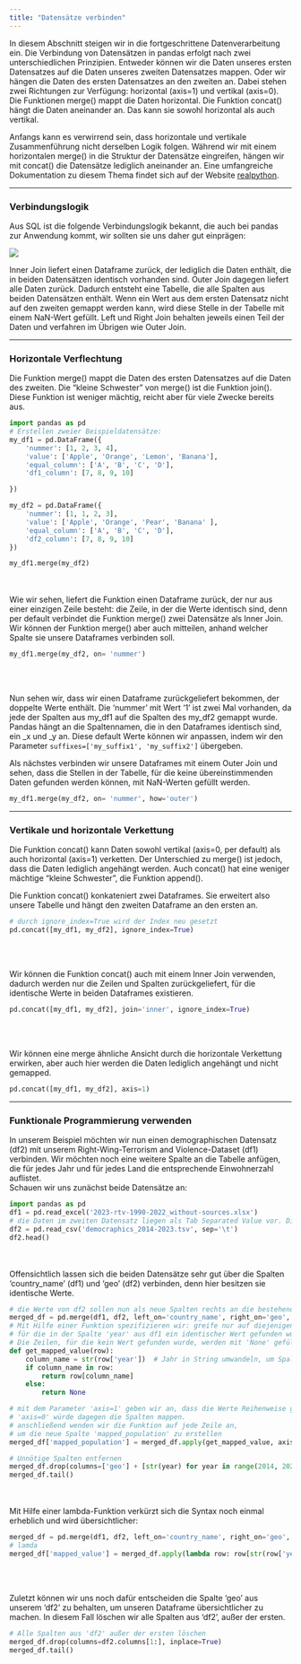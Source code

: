 ```yaml
---
title: "Datensätze verbinden"
---
```


In diesem Abschnitt steigen wir in die fortgeschrittene Datenverarbeitung ein. Die Verbindung von Datensätzen in pandas erfolgt nach zwei unterschiedlichen Prinzipien. Entweder können wir die Daten unseres ersten Datensatzes auf die Daten unseres zweiten Datensatzes mappen. Oder wir hängen die Daten des ersten Datensatzes an den zweiten an. 
Dabei stehen zwei Richtungen zur Verfügung: horizontal (axis=1) und vertikal (axis=0). 
Die Funktionen merge() mappt die Daten horizontal. Die Funktion concat() hängt die Daten aneinander an. Das kann sie sowohl horizontal als auch vertikal. 

Anfangs kann es verwirrend sein, dass horizontale und vertikale Zusammenführung nicht derselben Logik folgen. Während wir mit einem horizontalen merge() in die Struktur der Datensätze eingreifen, hängen wir mit concat() die Datensätze lediglich aneinander an. 
Eine umfangreiche Dokumentation zu diesem Thema findet sich auf der Website [realpython](https://realpython.com/pandas-merge-join-and-concat/).

___
### Verbindungslogik
Aus SQL ist die folgende Verbindungslogik bekannt, die auch bei pandas zur Anwendung kommt, wir sollten sie uns daher gut einprägen:

![](img/join_sql.jpg)

Inner Join liefert einen Dataframe zurück, der lediglich die Daten enthält, die in beiden Datensätzen identisch vorhanden sind. Outer Join dagegen liefert alle Daten zurück. Dadurch entsteht eine Tabelle, die alle Spalten aus beiden Datensätzen enthält. Wenn ein Wert aus dem ersten Datensatz nicht auf den zweiten gemappt werden kann, wird diese Stelle in der Tabelle mit einem NaN-Wert gefüllt. 
Left und Right Join behalten jeweils einen Teil der Daten und verfahren im Übrigen wie Outer Join.


___
### Horizontale Verflechtung
Die Funktion merge() mappt die Daten des ersten Datensatzes auf die Daten des zweiten. Die "kleine Schwester" von merge() ist die Funktion join(). Diese Funktion ist weniger mächtig, reicht aber für viele Zwecke bereits aus.


```python
import pandas as pd
# Erstellen zweier Beispieldatensätze:
my_df1 = pd.DataFrame({
    'nummer': [1, 2, 3, 4],
    'value': ['Apple', 'Orange', 'Lemon', 'Banana'],
    'equal_column': ['A', 'B', 'C', 'D'],
    'df1_column': [7, 8, 9, 10]

})

my_df2 = pd.DataFrame({
    'nummer': [1, 1, 2, 3],
    'value': ['Apple', 'Orange', 'Pear', 'Banana' ],
    'equal_column': ['A', 'B', 'C', 'D'],
    'df2_column': [7, 8, 9, 10]
})

my_df1.merge(my_df2)
```

<br><br>
Wie wir sehen, liefert die Funktion einen Dataframe zurück, der nur aus einer einzigen Zeile besteht: die Zeile, in der die Werte identisch sind, denn per default verbindet die Funktion merge() zwei Datensätze als Inner Join. Wir können der Funktion merge() aber auch mitteilen, anhand welcher Spalte sie unsere Dataframes verbinden soll.

```python
my_df1.merge(my_df2, on= 'nummer')
```
<br><br>

Nun sehen wir, dass wir einen Dataframe zurückgeliefert bekommen, der doppelte Werte enthält. Die 'nummer' mit Wert '1' ist zwei Mal vorhanden, da jede der Spalten aus my_df1 auf die Spalten des my_df2 gemappt wurde. 
Pandas hängt an die Spaltennamen, die in den Dataframes identisch sind, ein _x und _y an. Diese default Werte können wir anpassen, indem wir den Parameter `suffixes=['my_suffix1', 'my_suffix2']` übergeben.

Als nächstes verbinden wir unsere Dataframes mit einem Outer Join und sehen, dass die Stellen in der Tabelle, für die keine übereinstimmenden Daten gefunden werden können, mit NaN-Werten gefüllt werden.

```python
my_df1.merge(my_df2, on= 'nummer', how='outer')
```


___
### Vertikale und horizontale Verkettung
Die Funktion concat() kann Daten sowohl vertikal (axis=0, per default) als auch horizontal (axis=1) verketten. Der Unterschied zu merge() ist jedoch, dass die Daten lediglich angehängt werden. Auch concat() hat eine weniger mächtige "kleine Schwester", die Funktion append().

Die Funktion concat() konkateniert zwei Dataframes. Sie erweitert also unsere Tabelle und hängt den zweiten Dataframe an den ersten an. 

```python
# durch ignore_index=True wird der Index neu gesetzt
pd.concat([my_df1, my_df2], ignore_index=True)
```

<br><br>

Wir können die Funktion concat() auch mit einem Inner Join verwenden, dadurch werden nur die Zeilen und Spalten zurückgeliefert, für die identische Werte in beiden Dataframes existieren.

```python
pd.concat([my_df1, my_df2], join='inner', ignore_index=True)

```

<br><br>

Wir können eine merge ähnliche Ansicht durch die horizontale Verkettung erwirken, aber auch hier werden die Daten lediglich angehängt und nicht gemapped.

```python
pd.concat([my_df1, my_df2], axis=1)
```

___
### Funktionale Programmierung verwenden
In unserem Beispiel möchten wir nun einen demographischen Datensatz (df2) mit unserem Right-Wing-Terrorism and Violence-Dataset (df1) verbinden. Wir möchten noch eine weitere Spalte an die Tabelle anfügen, die für jedes Jahr und für jedes Land die entsprechende Einwohnerzahl auflistet.  
Schauen wir uns zunächst beide Datensätze an:

```python
import pandas as pd
df1 = pd.read_excel('2023-rtv-1990-2022_without-sources.xlsx')
# die Daten im zweiten Datensatz liegen als Tab Separated Value vor. Diese Information geben wir beim Einlesen an.
df2 = pd.read_csv('democraphics_2014-2023.tsv', sep='\t') 
df2.head()
```
<br><br>
Offensichtlich lassen sich die beiden Datensätze sehr gut über die Spalten 'country_name' (df1) und 'geo' (df2) verbinden, denn hier besitzen sie identische Werte.

```python
# die Werte von df2 sollen nun als neue Spalten rechts an die bestehende Tabelle angehängt werden.
merged_df = pd.merge(df1, df2, left_on='country_name', right_on='geo', how='inner')
# Mit Hilfe einer Funktion spezifizieren wir: greife nur auf diejenigen Werte in df2 zu, 
# für die in der Spalte 'year' aus df1 ein identischer Wert gefunden wurde.
# Die Zeilen, für die kein Wert gefunden wurde, werden mit 'None' gefüllt.
def get_mapped_value(row):
    column_name = str(row['year'])  # Jahr in String umwandeln, um Spaltennamen abzugleichen
    if column_name in row:
        return row[column_name]
    else:
        return None

# mit dem Parameter 'axis=1' geben wir an, dass die Werte Reihenweise gemappt werden sollen.
# 'axis=0' würde dagegen die Spalten mappen.
# anschließend wenden wir die Funktion auf jede Zeile an, 
# um die neue Spalte 'mapped_population' zu erstellen
merged_df['mapped_population'] = merged_df.apply(get_mapped_value, axis=1)

# Unnötige Spalten entfernen
merged_df.drop(columns=['geo'] + [str(year) for year in range(2014, 2024)], inplace=True)
merged_df.tail()
```

<br><br>
Mit Hilfe einer lambda-Funktion verkürzt sich die Syntax noch einmal erheblich und wird übersichtlicher:

```python
merged_df = pd.merge(df1, df2, left_on='country_name', right_on='geo', how='inner')
# lamda
merged_df['mapped_value'] = merged_df.apply(lambda row: row[str(row['year'])] if str(row['year']) in merged_df.columns else None, axis=1)
```

<br><br>

Zuletzt können wir uns noch dafür entscheiden die Spalte 'geo' aus unserem 'df2' zu behalten, um unseren Dataframe übersichtlicher zu machen. In diesem Fall löschen wir alle Spalten aus 'df2', außer der ersten.

```python
# Alle Spalten aus 'df2' außer der ersten löschen
merged_df.drop(columns=df2.columns[1:], inplace=True)
merged_df.tail()
```

